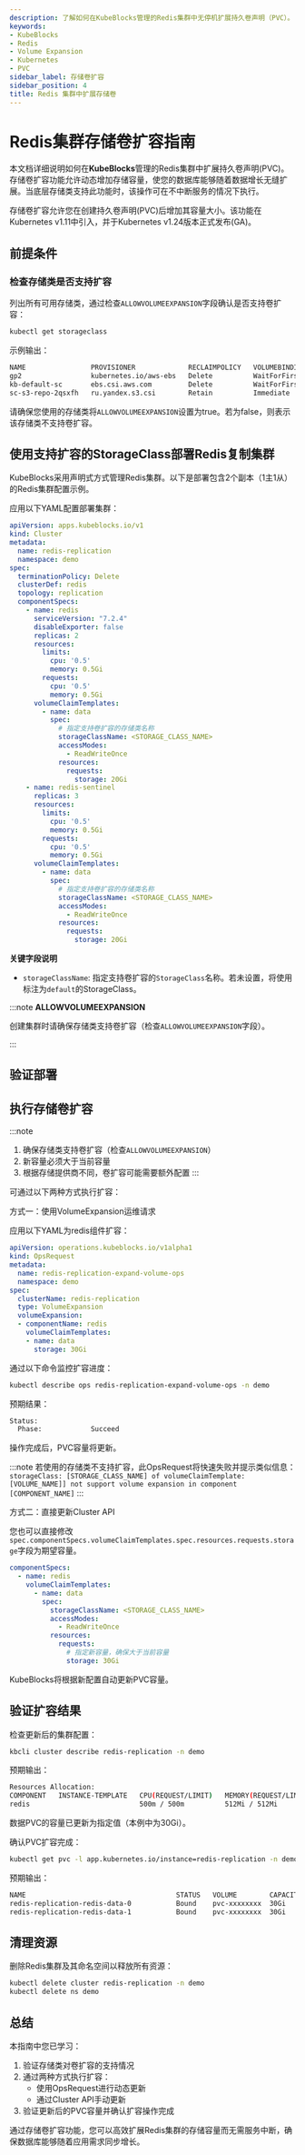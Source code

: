 ```yaml
---
description: 了解如何在KubeBlocks管理的Redis集群中无停机扩展持久卷声明（PVC）。
keywords:
- KubeBlocks
- Redis
- Volume Expansion
- Kubernetes
- PVC
sidebar_label: 存储卷扩容
sidebar_position: 4
title: Redis 集群中扩展存储卷
---
```



# Redis集群存储卷扩容指南

本文档详细说明如何在**KubeBlocks**管理的Redis集群中扩展持久卷声明(PVC)。存储卷扩容功能允许动态增加存储容量，使您的数据库能够随着数据增长无缝扩展。当底层存储类支持此功能时，该操作可在不中断服务的情况下执行。

存储卷扩容允许您在创建持久卷声明(PVC)后增加其容量大小。该功能在Kubernetes v1.11中引入，并于Kubernetes v1.24版本正式发布(GA)。

## 前提条件


<Prerequisites />

### 检查存储类是否支持扩容

列出所有可用存储类，通过检查`ALLOWVOLUMEEXPANSION`字段确认是否支持卷扩容：
```bash
kubectl get storageclass
```

示例输出：
```bash
NAME                PROVISIONER             RECLAIMPOLICY   VOLUMEBINDINGMODE      ALLOWVOLUMEEXPANSION   AGE
gp2                 kubernetes.io/aws-ebs   Delete          WaitForFirstConsumer   false                  4d10h
kb-default-sc       ebs.csi.aws.com         Delete          WaitForFirstConsumer   true                   3d7h
sc-s3-repo-2qsxfh   ru.yandex.s3.csi        Retain          Immediate              false                  3d7h
```
请确保您使用的存储类将`ALLOWVOLUMEEXPANSION`设置为true。若为false，则表示该存储类不支持卷扩容。

## 使用支持扩容的StorageClass部署Redis复制集群

KubeBlocks采用声明式方式管理Redis集群。以下是部署包含2个副本（1主1从）的Redis集群配置示例。

应用以下YAML配置部署集群：

```yaml
apiVersion: apps.kubeblocks.io/v1
kind: Cluster
metadata:
  name: redis-replication
  namespace: demo
spec:
  terminationPolicy: Delete
  clusterDef: redis
  topology: replication
  componentSpecs:
    - name: redis
      serviceVersion: "7.2.4"
      disableExporter: false
      replicas: 2
      resources:
        limits:
          cpu: '0.5'
          memory: 0.5Gi
        requests:
          cpu: '0.5'
          memory: 0.5Gi
      volumeClaimTemplates:
        - name: data
          spec:
            # 指定支持卷扩容的存储类名称
            storageClassName: <STORAGE_CLASS_NAME>
            accessModes:
              - ReadWriteOnce
            resources:
              requests:
                storage: 20Gi
    - name: redis-sentinel
      replicas: 3
      resources:
        limits:
          cpu: '0.5'
          memory: 0.5Gi
        requests:
          cpu: '0.5'
          memory: 0.5Gi
      volumeClaimTemplates:
        - name: data
          spec:
            # 指定支持卷扩容的存储类名称
            storageClassName: <STORAGE_CLASS_NAME>
            accessModes:
              - ReadWriteOnce
            resources:
              requests:
                storage: 20Gi
```
**关键字段说明**
- `storageClassName`: 指定支持卷扩容的`StorageClass`名称。若未设置，将使用标注为`default`的StorageClass。

:::note
**ALLOWVOLUMEEXPANSION**

创建集群时请确保存储类支持卷扩容（检查`ALLOWVOLUMEEXPANSION`字段）。

:::


## 验证部署


<VerifyCluster />

## 执行存储卷扩容

:::note
1. 确保存储类支持卷扩容（检查`ALLOWVOLUMEEXPANSION`）
2. 新容量必须大于当前容量
3. 根据存储提供商不同，卷扩容可能需要额外配置
:::

可通过以下两种方式执行扩容：
<Tabs>

  <TabItem value="opsRequest" label="OpsRequest API" default>

  方式一：使用VolumeExpansion运维请求

  应用以下YAML为redis组件扩容：

  ```yaml
  apiVersion: operations.kubeblocks.io/v1alpha1
  kind: OpsRequest
  metadata:
    name: redis-replication-expand-volume-ops
    namespace: demo
  spec:
    clusterName: redis-replication
    type: VolumeExpansion
    volumeExpansion:
    - componentName: redis
      volumeClaimTemplates:
      - name: data
        storage: 30Gi
  ```

  通过以下命令监控扩容进度：

  ```bash
  kubectl describe ops redis-replication-expand-volume-ops -n demo
  ```

  预期结果：
  ```bash
  Status:
    Phase:            Succeed
  ```
  操作完成后，PVC容量将更新。

  :::note
  若使用的存储类不支持扩容，此OpsRequest将快速失败并提示类似信息：
  `storageClass: [STORAGE_CLASS_NAME] of volumeClaimTemplate: [VOLUME_NAME]] not support volume expansion in component [COMPONENT_NAME]`
  :::

  </TabItem>

  <TabItem value="ClusterAPI" label="Cluster API">

  方式二：直接更新Cluster API

  您也可以直接修改`spec.componentSpecs.volumeClaimTemplates.spec.resources.requests.storage`字段为期望容量。

  ```yaml
  componentSpecs:
    - name: redis
      volumeClaimTemplates:
        - name: data
          spec:
            storageClassName: <STORAGE_CLASS_NAME>
            accessModes:
              - ReadWriteOnce
            resources:
              requests:
                # 指定新容量，确保大于当前容量
                storage: 30Gi
  ```
  KubeBlocks将根据新配置自动更新PVC容量。
  </TabItem>
</Tabs>

## 验证扩容结果

检查更新后的集群配置：
```bash
kbcli cluster describe redis-replication -n demo
```
预期输出：
```bash
Resources Allocation:
COMPONENT   INSTANCE-TEMPLATE   CPU(REQUEST/LIMIT)   MEMORY(REQUEST/LIMIT)   STORAGE-SIZE   STORAGE-CLASS
redis                           500m / 500m          512Mi / 512Mi           data:30Gi      <STORAGE_CLASS_NAME>
```
数据PVC的容量已更新为指定值（本例中为30Gi）。

确认PVC扩容完成：
```bash
kubectl get pvc -l app.kubernetes.io/instance=redis-replication -n demo
```
预期输出：
```bash
NAME                                     STATUS   VOLUME        CAPACITY   ACCESS MODES   STORAGECLASS          AGE
redis-replication-redis-data-0           Bound    pvc-xxxxxxxx  30Gi       RWO            <STORAGE_CLASS_NAME>  33m
redis-replication-redis-data-1           Bound    pvc-xxxxxxxx  30Gi       RWO            <STORAGE_CLASS_NAME>  33m
```

## 清理资源
删除Redis集群及其命名空间以释放所有资源：
```bash
kubectl delete cluster redis-replication -n demo
kubectl delete ns demo
```

## 总结

本指南中您已学习：
1. 验证存储类对卷扩容的支持情况
2. 通过两种方式执行扩容：
   - 使用OpsRequest进行动态更新
   - 通过Cluster API手动更新
3. 验证更新后的PVC容量并确认扩容操作完成

通过存储卷扩容功能，您可以高效扩展Redis集群的存储容量而无需服务中断，确保数据库能够随着应用需求同步增长。